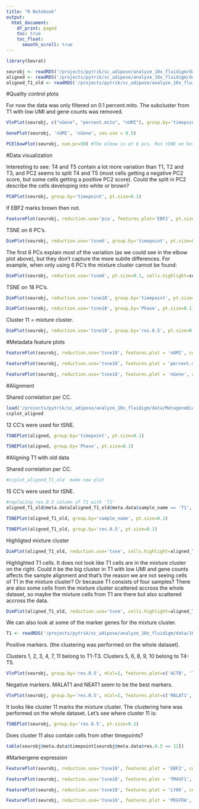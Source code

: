```yaml
---
title: "R Notebook"
output:
  html_document:
    df_print: paged
    toc: true
    toc_float: 
      smooth_scroll: true
---
```


```r
library(Seurat)

seurobj <- readRDS('/projects/pytrik/sc_adipose/analyze_10x_fluidigm/data/10x-180831')
aligned <- readRDS('/projects/pytrik/sc_adipose/analyze_10x_fluidigm/data/10x-180831-aligned')
aligned_T1_old <- readRDS('/projects/pytrik/sc_adipose/analyze_10x_fluidigm/data/10x-180504-T1-aligned')
```

#Quality control plots

For now the data was only filtered on 0.1 percent.mito. The subcluster from T1 with low UMI and gene counts was removed.

```r
VlnPlot(seurobj, c("nGene", "percent.mito", "nUMI"), group.by='timepoint', nCol = 1, point.size.use=-1, size.x.use = 10)
```

```r
GenePlot(seurobj, 'nUMI', 'nGene', cex.use = 0.5)
```


```r
PCElbowPlot(seurobj, num.pc=50) #The elbow is at 6 pcs. Run tSNE on both 6, 18 and 30 PC's. 
```

#Data visualization

Interesting to see: T4 and T5 contain a lot more variation than T1, T2 and T3, and PC2 seems to split T4 and T5 (most cells getting a negative PC2 score, but some cells getting a positive PC2 score). Could the split in PC2 describe the cells developing into white or brown? 

```r
PCAPlot(seurobj, group.by='timepoint', pt.size=0.1)
```

If EBF2 marks brown then not. 

```r
FeaturePlot(seurobj, reduction.use='pca', features.plot='EBF2', pt.size=1, cols.use=c('gray', 'blue'), no.legend=F)
```


TSNE on 6 PC's. 

```r
DimPlot(seurobj, reduction.use='tsne6', group.by='timepoint', pt.size=0.1)
```

The first 6 PCs explain most of the variation (as we could see in the elbow plot above), but they don't capture the more subtle differences. For example, when only using 6 PC's the mixture cluster cannot be found:

```r
DimPlot(seurobj, reduction.use='tsne6', pt.size=0.1, cells.highlight=seurobj@cell.names[seurobj@meta.data$res.0.5 == 11], cols.use='grey', cols.highlight='blue')
```

TSNE on 18 PC's. 

```r
DimPlot(seurobj, reduction.use='tsne18', group.by='timepoint', pt.size=0.1)
```

```r
DimPlot(seurobj, reduction.use='tsne18', group.by='Phase', pt.size=0.1)
```

Cluster 11 = mixture cluster.

```r
DimPlot(seurobj, reduction.use='tsne18', group.by='res.0.5', pt.size=0.1)
```

#Metadata feature plots

```r
FeaturePlot(seurobj, reduction.use='tsne18', features.plot = 'nUMI', cols.use=c('grey', 'blue'), no.legend=F)
```

```r
FeaturePlot(seurobj, reduction.use='tsne18', features.plot = 'percent.mito', cols.use=c('grey', 'blue'), no.legend = F)
```

```r
FeaturePlot(seurobj, reduction.use='tsne18', features.plot = 'nGene', cols.use=c('grey', 'blue'), no.legend = F)
```

#Alignment

Shared correlation per CC.

```r
load('/projects/pytrik/sc_adipose/analyze_10x_fluidigm/data/MetageneBicorPlots')
ccplot_aligned
```

12 CC's were used for tSNE.

```r
TSNEPlot(aligned, group.by='timepoint', pt.size=0.1)
```

```r
TSNEPlot(aligned, group.by='Phase', pt.size=0.1)
```

#Aligning T1 with old data

Shared correlation per CC. 

```r
#ccplot_aligned_T1_old  make new plot
```

15 CC's were used for tSNE. 

```r
#replacing res.0.5 column of T1 with 'T1'
aligned_T1_old@meta.data[aligned_T1_old@meta.data$sample_name == 'T1', 'res.0.5'] = 'T1'

TSNEPlot(aligned_T1_old, group.by='sample_name', pt.size=0.1)
```

```r
TSNEPlot(aligned_T1_old, group.by='res.0.5', pt.size=0.1)
```

Highligted mixture cluster

```r
DimPlot(aligned_T1_old, reduction.use='tsne', cells.highlight=aligned_T1_old@cell.names[which(aligned_T1_old@meta.data$res.0.5 %in% 12)], pt.size.use=0.1, cols.highlight = 'blue', cols.use='grey')
```

Highlighted T1 cells. It does not look like T1 cells are in the mixture cluster on the right. Could it be the big cluster in T1 with low UMI and gene counts affects the sample alignment and that's the reason we are not seeing cells of T1 in the mixture cluster? Or because T1 consists of four samples? There are also some cells from the mixture cluster scattered accross the whole dataset, so maybe the mixture cells from T1 are there but also scattered accross the data. 

```r
DimPlot(aligned_T1_old, reduction.use='tsne', cells.highlight=aligned_T1_old@cell.names[which(aligned_T1_old@meta.data$res.0.5 %in% 'T1')], pt.size.use=0.1, cols.use = 'grey', cols.highlight = 'blue')
```

We can also look at some of the marker genes for the mixture cluster.

```r
T1 <- readRDS('/projects/pytrik/sc_adipose/analyze_10x_fluidigm/data/10x-180831-T1')
```

Positive markers. (the clustering was performed on the whole dataset).

Clusters 1, 2, 3, 4, 7, 11 belong to T1-T3.
Clusters 5, 6, 8, 9, 10 belong to T4-T5. 

```r
VlnPlot(seurobj, group.by='res.0.5', nCol=2, features.plot=c('ACTB', 'TPM2', 'ANXA2', 'LDHA', 'PRDX1', 'MYL12B', 'MYL12A', 'CCND1', 'RAB13', 'MAP1B'), point.size.use=-1)
```

Negative markers. MALAT1 and NEAT1 seem to be the best markers. 

```r
VlnPlot(seurobj, group.by='res.0.5', nCol=2, features.plot=c('MALAT1', 'COL1A1', 'NEAT1', 'FN1', 'COL1A2', 'HIST1H4C', 'CYR61', 'COL3A1'), point.size.use=-1)
```

It looks like cluster 11 marks the mixture cluster. The clustering here was performed on the whole dataset. Let's see where cluster 11 is:

```r
TSNEPlot(seurobj, group.by='res.0.5', pt.size=0.1)
```

Does cluster 11 also contain cells from other timepoints? 

```r
table(seurobj@meta.data$timepoint[seurobj@meta.data$res.0.5 == 11])
```

#Markergene expression

```r
FeaturePlot(seurobj, reduction.use='tsne18', features.plot = 'EBF2', cols.use=c('grey', 'blue'), no.legend = F)
```

```r
FeaturePlot(seurobj, reduction.use='tsne18', features.plot = 'TM4SF1', cols.use=c('grey', 'blue'), no.legend = F)
```

```r
FeaturePlot(seurobj, reduction.use='tsne18', features.plot = 'LY6K', cols.use=c('grey', 'blue'), no.legend = F)
```

```r
FeaturePlot(seurobj, reduction.use='tsne18', features.plot = 'PDGFRA', cols.use=c('grey', 'blue'), no.legend = F)
```
